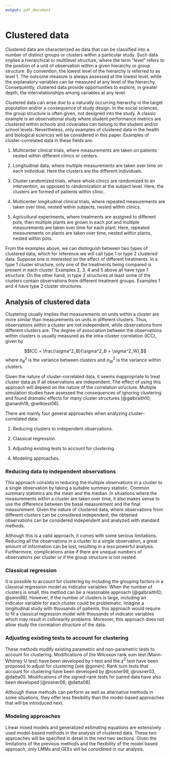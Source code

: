 ```yaml
---
output: pdf_document
---
```


# Clustered data

Clustered data are characterized as data that can be classified into a number of distinct groups or clusters within a particular study. Such data implies a hierarchical or multilevel structure, where the term "level" refers to the position of a unit of observation within a given hierarchy or group structure. By convention, the lowest level of the hierarchy is referred to as level 1. The outcome measure is always assessed at the lowest level, while the explanatory variables can be measured at any level of the hierarchy. Consequently, clustered data provide opportunities to explore, in greater depth, the interrelationships among variables at any level.

Clustered data can arise due to a naturally occurring hierarchy in the target population and/or a consequence of study design. In the social sciences, the group structure is often given, not designed into the study. A classic example is an observational study where student performance metrics are clustered within schools and covariates can belong to the student and/or school levels. Nevertheless, only examples of clustered data in the health and biological sciences will be considered in this paper. Examples of cluster-correlated data in these fields are:

1. Multicenter clinical trials, where measurements are taken on patients nested within different clinics or centers.

2. Longitudinal data, where multiple measurements are taken over time on each individual. Here the clusters are the different individuals.

3. Cluster randomized trials, where whole clinics are randomized to an intervention, as opposed to randomization at the subject level. Here, the clusters are formed of patients within clinic.

4. Multicenter longitudinal clinical trials, where repeated measurements are taken over time, nested within subjects, nested within clinics.

5. Agricultural experiments, where treatments are assigned to different pots, then multiple plants are grown in each pot and multiple measurements are taken over time for each plant. Here, repeated measurements on plants are taken over time, nested within plants, nested within pots.

From the examples above, we can distinguish between two types of clustered data, which for reference we will call type 1 or type 2 clustered data. Suppose one is interested on the effect of different treatments. In a type 1 cluster structure, only one of the treatments being compared is present in each cluster. Examples 2, 3, 4 and 5 above all have type 1 structure. On the other hand, in type 2 structures at least some of the clusters contain observations from different treatment groups. Examples 1 and 4 have type 2 cluster structures.

## Analysis of clustered data

Clustering usually implies that measurements on units within a cluster are more similar than measurements on units in different clusters. Thus, observations within a cluster are not independent, while observations from different clusters are. The degree of association between the observations within clusters is usually measured as the intra-cluster correlation (ICC), given by

$$ICC = \frac{\sigma^2_B}{\sigma^2_B + \sigma^2_W},$$
where $\sigma^2_B$ is the variance between clusters and $\sigma^2_W$ is the variance within clusters.

Given the nature of cluster-correlated data, it seems inappropriate to treat cluster data as if all observations are independent. The effect of using this approach will depend on the nature of the correlation structure. Multiple simulation studies have assessed the consequences of ignoring clustering and found dramatic effects for many cluster structures [@galbraith10; @ananth18; @wilktest06].

There are mainly four general approaches when analyzing cluster-correlated data:

1. Reducing clusters to independent observations.

2. Classical regression.

3. Adjusting existing tests to account for clustering.

4. Modeling approaches.


### Reducing data to independent observations

This approach consists in reducing the multiple observations in a cluster to a single observation by taking a suitable summary statistic. Common summary statistics are the mean and the median. In situations where the measurements within a cluster are taken over time, it also makes sense to use the difference between the basal measurement and the final measurement. Given the nature of clustered data, where observations from different clusters can be considered independent, the obtained observations can be considered independent and analyzed with standard methods.

Although this is a valid approach, it comes with some serious limitations. Reducing all the observations in a cluster to a single observation, a great amount of information can be lost, resulting in a less powerful analysis. Furthermore, complications arise if there are unequal numbers of observations per cluster or if the group structure is not nested.

### Classical regression

It is possible to account for clustering by including the grouping factors in a classical regression model as indicator variables. When the number of clusters is small, this method can be a reasonable approach [@galbraith10; @senn98]. However, if the number of clusters is large, including an indicator variable for each cluster could be problematic. Imagine a longitudinal study with thousands of patients, this approach would require to fit a classical regression model with thousands of indicator variables which may result in collinearity problems. Moreover, this approach does not allow study the correlation structure of the data.

### Adjusting existing tests to account for clustering

These methods modify existing parametric and non-parametric tests to account for clustering. Modifications of the Wilcoxon rank sum test (Mann-Whitney U test) have been developed by  t-test and the $\chi^2$ test have been proposed to adjust for clustering [see @gonen]. Rank sum tests that account for clustering have been developed by @rosner99, @rosner03, @datta05. Modifications of the signed-rank tests for paired data have also been developed [@rosner06; @datta08].

Although these methods can perform as well as alternative methods in some situations, they offer less flexibility than the model-based approaches that will be introduced next.

### Modeling approaches

Linear mixed models and generalized estimating equations are extensively used model-based methods in the analysis of clustered data. These two approaches will be specified in detail in the next two sections. Given the limitations of the previous methods and the flexibility of the model based approach, only LMMs and GEEs will be considered in our analysis.

